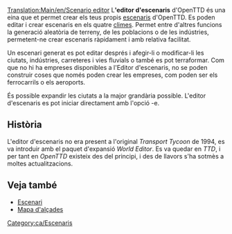 [[Translation:Main/en/Scenario editor]]{{ca/Taula de contingut}}
L''''editor d'escenaris''' d'OpenTTD és una eina que et permet crear els teus propis [[Main/ca/Escenari|escenaris]] d'OpenTTD. Es poden editar i crear escenaris en els quatre [[Main/ca/Clima|climes]]. Permet entre d'altres funcions la generació aleatòria de terreny, de les poblacions o de les indústries, permetent-ne crear escenaris ràpidament i amb relativa facilitat.

Un escenari generat es pot editar després i afegir-li o modificar-li les ciutats, indústries, carreteres i vies fluvials o també es pot terraformar. Com que no hi ha empreses disponibles a l'Editor d'escenaris, no se poden construir coses que només poden crear les empreses, com poden ser els ferrocarrils o els aeroports.

És possible expandir les ciutats a la major grandària possible. L'editor d'escenaris es pot iniciar directament amb l'opció -e.

==Història==
L'editor d'escenaris no era present a l'original ''Transport Tycoon'' de 1994, es va introduir amb el paquet d'expansió ''World Editor''. Es va quedar en ''TTD'', i per tant en ''OpenTTD'' existeix des del principi, i des de llavors s'ha sotmès a moltes actualitzacions.

==Veja també==
* [[Main/ca/Escenari|Escenari]]
* [[Main/ca/Mapa d'alçades|Mapa d'alçades]]

[[Category:ca/Escenaris]]